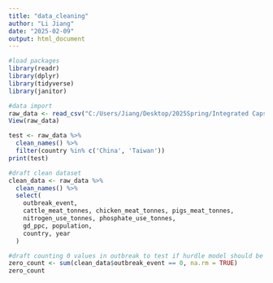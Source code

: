 ```yaml
---
title: "data_cleaning"
author: "Li Jiang"
date: "2025-02-09"
output: html_document
---
```


```r
#load packages 
library(readr)
library(dplyr)
library(tidyverse)
library(janitor)

```


```r
#data import
raw_data <- read_csv("C:/Users/Jiang/Desktop/2025Spring/Integrated Capstone/Data selection/Meat science&zoonotic disease/AJARESubmissionCode_4_24/diseasefooddatfull12822.csv")
View(raw_data)
```

```r
test <- raw_data %>% 
  clean_names() %>%
  filter(country %in% c('China', 'Taiwan'))
print(test)
```

```r
#draft clean dataset
clean_data <- raw_data %>% 
  clean_names() %>%
  select(
    outbreak_event,
    cattle_meat_tonnes, chicken_meat_tonnes, pigs_meat_tonnes,
    nitrogen_use_tonnes, phosphate_use_tonnes,
    gd_ppc, population,
    country, year
  )
```

```r
#draft counting 0 values in outbreak to test if hurdle model should be used
zero_count <- sum(clean_data$outbreak_event == 0, na.rm = TRUE)
zero_count
```

